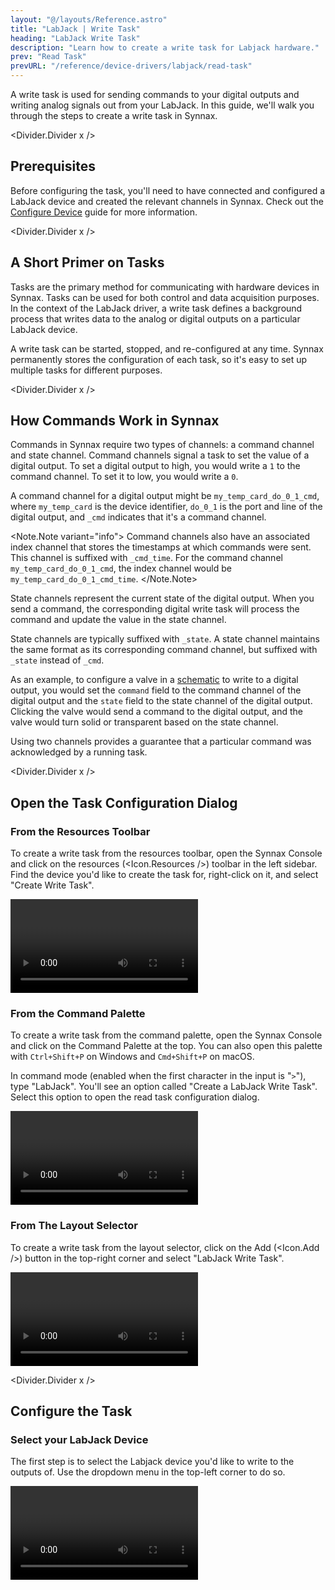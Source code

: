```yaml
---
layout: "@/layouts/Reference.astro"
title: "LabJack | Write Task"
heading: "LabJack Write Task"
description: "Learn how to create a write task for Labjack hardware."
prev: "Read Task"
prevURL: "/reference/device-drivers/labjack/read-task"
---
```




A write task is used for sending commands to your digital outputs and writing analog
signals out from your LabJack. In this guide, we'll walk you through the steps to create
a write task in Synnax.

<Divider.Divider x />

## Prerequisites

Before configuring the task, you'll need to have connected and configured a LabJack
device and created the relevant channels in Synnax. Check out the
[Configure Device](/reference/device-drivers/labjack/configure-device) guide for more
information.

<Divider.Divider x />

## A Short Primer on Tasks

Tasks are the primary method for communicating with hardware devices in Synnax. Tasks
can be used for both control and data acquisition purposes. In the context of the
LabJack driver, a write task defines a background process that writes data to the analog
or digital outputs on a particular LabJack device.

A write task can be started, stopped, and re-configured at any time. Synnax permanently
stores the configuration of each task, so it's easy to set up multiple tasks for
different purposes.

<Divider.Divider x />

## How Commands Work in Synnax

Commands in Synnax require two types of channels: a command channel and state channel.
Command channels signal a task to set the value of a digital output. To set a digital
output to high, you would write a `1` to the command channel. To set it to low, you
would write a `0`.

A command channel for a digital output might be `my_temp_card_do_0_1_cmd`, where
`my_temp_card` is the device identifier, `do_0_1` is the port and line of the digital
output, and `_cmd` indicates that it's a command channel.

<Note.Note variant="info">
  Command channels also have an associated index channel that stores the timestamps at
  which commands were sent. This channel is suffixed with `_cmd_time`. For the command
  channel `my_temp_card_do_0_1_cmd`, the index channel would be
  `my_temp_card_do_0_1_cmd_time`.
</Note.Note>

State channels represent the current state of the digital output. When you send a
command, the corresponding digital write task will process the command and update the
value in the state channel.

State channels are typically suffixed with `_state`. A state channel maintains the same
format as its corresponding command channel, but suffixed with `_state` instead of
`_cmd`.

As an example, to configure a valve in a [schematic](/reference/console/schematics) to
write to a digital output, you would set the `command` field to the command channel of
the digital output and the `state` field to the state channel of the digital output.
Clicking the valve would send a command to the digital output, and the valve would turn
solid or transparent based on the state channel.

Using two channels provides a guarantee that a particular command was acknowledged by a
running task.

<Divider.Divider x />

## Open the Task Configuration Dialog

### From the Resources Toolbar

To create a write task from the resources toolbar, open the Synnax Console and click on
the resources (<Icon.Resources />) toolbar in the left sidebar. Find the device you'd
like to create the task for, right-click on it, and select "Create Write Task".

<Video
  client:only="react"
  id="device-drivers/labjack/write-task/device-create-write-task"
/>

### From the Command Palette

To create a write task from the command palette, open the Synnax Console and click on
the Command Palette at the top. You can also open this palette with `Ctrl+Shift+P` on
Windows and `Cmd+Shift+P` on macOS.

In command mode (enabled when the first character in the input is "`>`"), type
"LabJack". You'll see an option called "Create a LabJack Write Task". Select this option
to open the read task configuration dialog.

<Video
  client:only="react"
  id="device-drivers/labjack/write-task/palette-create-write-task"
/>

### From The Layout Selector

To create a write task from the layout selector, click on the Add (<Icon.Add />) button
in the top-right corner and select "LabJack Write Task".

<Video
  client:only="react"
  id="device-drivers/labjack/write-task/layout-create-write-task"
/>

<Divider.Divider x />

## Configure the Task

### <StepText level="h3" step={1}>Select your LabJack Device</StepText>

The first step is to select the Labjack device you'd like to write to the outputs of.
Use the dropdown menu in the top-left corner to do so.

<Video client:only="react" id="device-drivers/labjack/write-task/select-device" />

### <StepText level="h3" step={2}>Add Channels to the Task</StepText>

Next, you'll need to add the channels you'd like to write to. Click the Add (<Icon.Add
/>) button in the channels section. Then, click on the new channel in the list to
configure it.

You'll need to select an output port to write to. You'll also need to select the command
channel the task will listen to, and the state channel that will be updated when the
command is processed.

<Video
  client:only="react"
  id="device-drivers/labjack/write-task/write-task-create-channel"
/>

### <StepText level="h3" step={3}>Configure the State Update Rate</StepText>

The state update rate determines how often the state channels in the task are updated.
Set the rate higher in scenarios that require quick response times.

<div style={{ display: "flex", justifyContent: "center" }}>
  <Image
    client:only="react"
    id="device-drivers/ni/digital-write-task/digital-write-task-state-rate"
    style={{ width: "50%", minWidth: 200 }}
  />
</div>

<Divider.Divider x />

## Start the Task

Once you've added all of the channels you need and have configured sampling rates, hit
the "Configure" button. If there are no errors, Synnax will acknowledge the configured
task and enable the Play (<Icon.Play />) button in the dialog. Click this button to
start the task.

<Video client:only="react" id="device-drivers/labjack/write-task/start-task" />

<Note.Note variant="info">
  Starting and stopping a task does not re-apply the task configuration. If you've made
  changes to the configuration, you'll need to re-configure the task by hitting the
  "Configure" button.
</Note.Note>
